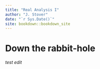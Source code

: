 ```yaml
--- 
title: "Real Analysis I"
author: "J. Stover"
date: "`r Sys.Date()`"
site: bookdown::bookdown_site
---
```


# Down the rabbit-hole

*test edit* 

